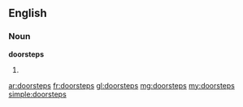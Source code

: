 ==English==

===Noun===
'''doorsteps'''

# {{plural of|doorstep}}

[[ar:doorsteps]]
[[fr:doorsteps]]
[[gl:doorsteps]]
[[mg:doorsteps]]
[[my:doorsteps]]
[[simple:doorsteps]]